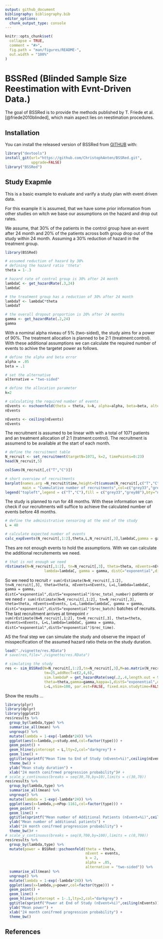 ```yaml
---
output: github_document
bibliography: bibliography.bib
editor_options: 
  chunk_output_type: console
---
```


<!-- README.md is generated from README.Rmd. Please edit that file -->

```r
knitr::opts_chunk$set(
  collapse = TRUE,
  comment = "#>",
  fig.path = "man/figures/README-",
  out.width = "100%"
)
```

# BSSRed (Blinded Sample Size Reestimation with Evnt-Driven Data.)

<!-- badges: start -->
<!-- badges: end -->

The goal of BSSRed is to provide the methods published by T. Friede et al. [@friede2010blinded], which main aspect lies on reestimation procedures.

## Installation

You can install the released version of BSSRed from [GITHUB](https://github.com/ChristophAnten/BSSRed) with:


``` r
library("devtools")
install_git(url="https://github.com/ChristophAnten/BSSRed.git",
            upgrade=FALSE)
library("BSSRed")
```

## Study Exapmle

This is a basic example to evaluate and varify a study plan with event driven data. 

For this example it is assumed, that we have some prior information from other studies on witch we base our assumptions on the hazard and drop out rates.

We assume, that 30% of the patients in the control group have an event after 24 month and 20% of the patients across both group drop out of the study within 24 month. Assuming a 30% reduction of hazard in the treatment group. 

```r
library(BSSRed)

# assumed reduction of hazard by 30% 
# defining the hazard ratio 'theta'
theta = 1-.3

# hazard rate of control group is 30% after 24 month
lambdaC <- get_hazardRate(.3,24)
lambdaC

# the treatment group has a reduction of 30% after 24 month
lambdaT <- lambdaC*theta
lambdaT

# the overall dropout proportion is 20% after 24 months
gamma <- get_hazardRate(.2,24)
gamma
```

With a nominal alpha niveau of 5% (two-sided), the study aims for a power of 90%. The treatment allocation is planned to be 2:1 (treatment:control). With these additional assumptions we can calculate the required number of events to achive the targetet power as follows.

```r

# define the alpha and beta error
alpha = .05
beta = .1

# set the alternative 
alternative = "two-sided"

# define the allocation parameter
k=2

# calculating the required number of events
nEvents <- nschoenfeld(theta = theta, k=k, alpha=alpha, beta=beta, alternative = "two-sided")
nEvents

nEvents <- ceiling(nEvents)
nEvents
```

The recruitment is assumed to be linear with with a total of 1071 patients and an treatment allocation of 2:1 (tratment:control). The recruitment is assumend to be available at the start of each month.

```r

# define the recruitment table
N_recruit <- set_recruitment(targetN=1071, k=2, timePoints=0:23)
head(N_recruit,5)

colSums(N_recruit[,c("T","C")])

# short overview of recruitments
barplot(names.arg =N_recruit$time,height=(t(cumsum(N_recruit[,c("T","C")]))),
        main = "Cummulative number of recruitments",col=c("grey33","grey88"))
legend("topleft",legend = c("T","C"),fill = c("grey33","grey88"),bty="n")
```

The study is planned to run for 48 months. With these information we can check if our recruitments will suffice to achieve the calculated number of events \code{nEvent} before 48 months.

```r

# define the administrative censoring at the end of the study
L = 48

# calculate expected number of events
calc_expEvents(N_recruit[,1:2],theta,L,N_recruit[,3],lambdaC,gamma = gamma)
```

Thes are not enough events to hold the assumptions. With \code{rEstimate} we can calculate the additional recruitements we need.

```r
# that is not enough we need
rEstimate(N=N_recruit[,1:2], tn=N_recruit[,3], theta=theta, nEvents=nEvents, L=L,
                  lambda=lambdaC, gamma = gamma, distC="exponential",distS="exponential")
```

So we need to recruit `r sum(rEstimate(N=N_recruit[,1:2], tn=N_recruit[,3], theta=theta, nEvents=nEvents, L=L,lambda=lambdaC, gamma = gamma, distC="exponential",distS="exponential")$rec_total_number)` patients or we need `r sum(rEstimate(N=N_recruit[,1:2], tn=N_recruit[,3], theta=theta, nEvents=nEvents, L=L,lambda=lambdaC, gamma = gamma, distC="exponential",distS="exponential")$rec_batch)` batches of recruits. The last recruitment arrives at timepoint `r sum(rEstimate(N=N_recruit[,1:2], tn=N_recruit[,3], theta=theta, nEvents=nEvents, L=L,lambda=lambdaC, gamma = gamma, distC="exponential",distS="exponential")$rec_time)`.

AS the final step we can simulate the study and observe the impact of misspecification of the assumed hazard ratio theta on the study duration.

```r
load("./vignette/res.RData")
# save(res,file="./vignette/res.RData")
```

```r
# simulating the study
res <- sim_BSSRed(N=N_recruit[,1:2],tn=N_recruit[,3],M=as.matrix(N_recruit[24,1:2,drop=F]),
                  tm=25,addRecT=c(2,4,6),
                  sim.lambdaP = get_hazardRate(seq(.2,.4,length.out = 9),24), sigma=1,
                  theta=theta,gamma=gamma,kappa=1,distS="exponential",distC="exponential",nEvents=nEvents,
                  L=L,nSim=100, par.est=FALSE, fixed.min.studytime=FALSE, seed=235711)

```

Show the results ...

```r
library(plyr)
library(dplyr)
library(ggplot2)
res$results %>%
  group_by(lambda,type) %>%
  summarise_all(mean) %>%
  ungroup() %>%
  mutate(lambda = 1-exp(-lambda*24)) %>%
  ggplot(aes(x=lambda,y=study.end,col=factor(type))) +
  geom_point() +
  geom_hline(yintercept = L,lty=2,col="darkgrey") +
  geom_line() +
  ggtitle(sprintf("Mean Time to End of Study (nEvent=%i)",ceiling(nEvents))) +
  theme_bw() +
  ylab("Mean study duration") +
  xlab("24 month conifrmed progression probability")# +
# scale_y_continuous(breaks = seq(30,70,by=10),limits = c(30,70))
res$results %>%
  group_by(lambda,type) %>%
  summarise_all(mean) %>%
  ungroup() %>%
  mutate(lambda = 1-exp(-lambda*24)) %>%
  ggplot(aes(x=lambda,y=nPop-1161,col=factor(type))) +
  geom_point() +
  geom_line() +
  ggtitle(sprintf("Mean number of Additional Patients (nEvent=%i)",ceiling(nEvents))) +
  ylab("Mean number of additional patients") +
  xlab("24 month conifrmed progression probability") +
  theme_bw()# +
# scale_y_continuous(breaks = seq(0,700,by=100),limits = c(0,700))
res$results %>%
  group_by(lambda,type) %>%
  mutate(power = BSSRed::pschoenfeld(theta = theta,
                                     nEvent = events,
                                     k = 2,
                                     alpha = .05,
                                     alternative = "two-sided")) %>%
  summarise_all(mean) %>%
  ungroup() %>%
  mutate(lambda = 1-exp(-lambda*24)) %>%
  ggplot(aes(x=lambda,y=power,col=factor(type))) +
  geom_point() +
  geom_line() +
  geom_hline(yintercept = 1-.1,lty=2,col="darkgrey") +
  ggtitle(sprintf("Power at End of Study (nEvent=%i)",ceiling(nEvents))) +
  ylab("Mean power") +
  xlab("24 month conifrmed progression probability") +
  theme_bw()
```

## References
